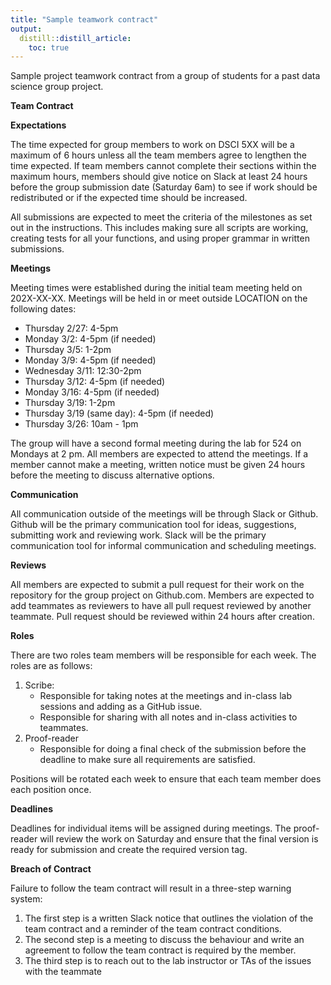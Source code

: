 ```yaml
---
title: "Sample teamwork contract"
output:
  distill::distill_article:
    toc: true
---
```


Sample project teamwork contract from a group of students for a past data science group project.

**Team Contract**

**Expectations**

The time expected for group members to work on DSCI 5XX will be a maximum of 6 hours unless all the team members agree to lengthen the time expected. If team members cannot complete their sections within the maximum hours, members should give notice on Slack at least 24 hours before the group submission date (Saturday 6am) to see if work should be redistributed or if the expected time should be increased.

All submissions are expected to meet the criteria of the milestones as set out in the instructions. This includes making sure all scripts are working, creating tests for all your functions, and using proper grammar in written submissions.

**Meetings**

Meeting times were established during the initial team meeting held on 202X-XX-XX. Meetings will be held in or meet outside LOCATION on the following dates:

- Thursday 2/27: 4-5pm
- Monday 3/2: 4-5pm (if needed)
- Thursday 3/5: 1-2pm
- Monday 3/9: 4-5pm (if needed)
- Wednesday 3/11: 12:30-2pm
- Thursday 3/12: 4-5pm (if needed)
- Monday 3/16: 4-5pm (if needed)
- Thursday 3/19: 1-2pm
- Thursday 3/19 (same day): 4-5pm (if needed)
- Thursday 3/26: 10am - 1pm

The group will have a second formal meeting during the lab for 524 on Mondays at 2 pm. All members are expected to attend the meetings. If a member cannot make a meeting, written notice must be given 24 hours before the meeting to discuss alternative options.

**Communication**

All communication outside of the meetings will be through Slack or Github. Github will be the primary communication tool for ideas, suggestions, submitting work and reviewing work. Slack will be the primary communication tool for informal communication and scheduling meetings.

**Reviews**

All members are expected to submit a pull request for their work on the repository for the group project on Github.com. Members are expected to add teammates as reviewers to have all pull request reviewed by another teammate. Pull request should be reviewed within 24 hours after creation.

**Roles**

There are two roles team members will be responsible for each week. The roles are as follows:


1. Scribe:
	- Responsible for taking notes at the meetings and in-class lab sessions and adding as a GitHub issue.
	- Responsible for sharing with all notes and in-class activities to teammates.

2. Proof-reader
	- Responsible for doing a final check of the submission before the deadline to make sure all requirements are satisfied.

Positions will be rotated each week to ensure that each team member does each position once.


**Deadlines**

Deadlines for individual items will be assigned during meetings. The proof-reader will review the work on Saturday and ensure that the final version is ready for submission and create the required version tag.


**Breach of Contract**

Failure to follow the team contract will result in a three-step warning system:

1.	The first step is a written Slack notice that outlines the violation of the team contract and a reminder of the team contract conditions.
2.	The second step is a meeting to discuss the behaviour and write an agreement to follow the team contract is required by the member.
3.	The third step is to reach out to the lab instructor or TAs of the issues with the teammate
